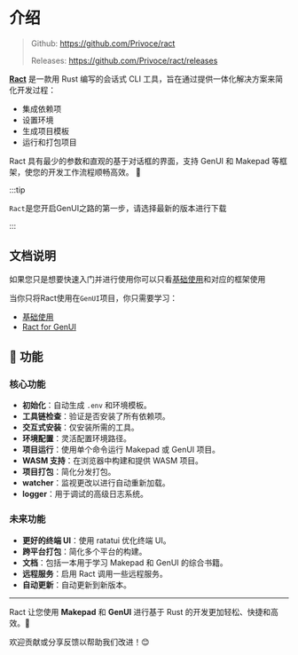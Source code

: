 # 介绍

> Github: https://github.com/Privoce/ract
> 
> Releases: https://github.com/Privoce/ract/releases

[**Ract**](https://github.com/Privoce/ract)  是一款用 Rust 编写的会话式 CLI 工具，旨在通过提供一体化解决方案来简化开发过程：

- 集成依赖项
- 设置环境
- 生成项目模板
- 运行和打包项目

Ract 具有最少的参数和直观的基于对话框的界面，支持 GenUI 和 Makepad 等框架，使您的开发工作流程顺畅高效。 🚀

:::tip

`Ract`是您开启GenUI之路的第一步，请选择最新的版本进行下载

:::

## 文档说明

如果您只是想要快速入门并进行使用你可以只看[基础使用](./common_commands.mdx)和对应的框架使用

当你只将Ract使用在`GenUI`项目，你只需要学习：
- [基础使用](./common_commands.mdx)
- [Ract for GenUI](./gen_ui.md)

## 🎯 功能

### 核心功能

- **初始化**：自动生成 `.env` 和环境模板。
- **工具链检查**：验证是否安装了所有依赖项。
- **交互式安装**：仅安装所需的工具。
- **环境配置**：灵活配置环境路径。
- **项目运行**：使用单个命令运行 Makepad 或 GenUI 项目。
- **WASM 支持**：在浏览器中构建和提供 WASM 项目。
- **项目打包**：简化分发打包。
- **watcher**：监视更改以进行自动重新加载。
- **logger**：用于调试的高级日志系统。

### 未来功能

- **更好的终端 UI**：使用 ratatui 优化终端 UI。
- **跨平台打包**：简化多个平台的构建。
- **文档**：包括一本用于学习 Makepad 和 GenUI 的综合书籍。
- **远程服务**：启用 Ract 调用一些远程服务。
- **自动更新**：自动更新到新版本。
---

Ract 让您使用 **Makepad** 和 **GenUI** 进行基于 Rust 的开发更加轻松、快捷和高效。🎉

欢迎贡献或分享反馈以帮助我们改进！😊